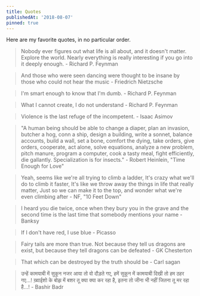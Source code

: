 ```yaml
---
title: Quotes
publishedAt: '2018-08-07'
pinned: true
---
```


Here are my favorite quotes, in no particular order.

> Nobody ever figures out what life is all about, and it doesn't matter. Explore the world. Nearly everything is really interesting if you go into it deeply enough. - Richard P. Feynman

> And those who were seen dancing were thought to be insane by those who could not hear the music - Friedrich Nietzsche

> I'm smart enough to know that I'm dumb. - Richard P. Feynman

> What I cannot create, I do not understand - Richard P. Feynman

> Violence is the last refuge of the incompetent. - Isaac Asimov

> "A human being should be able to change a diaper, plan an invasion, butcher a hog, conn a ship, design a building, write a sonnet, balance accounts, build a wall, set a bone, comfort the dying, take orders, give orders, cooperate, act alone, solve equations, analyze a new problem, pitch manure, program a computer, cook a tasty meal, fight efficiently, die gallantly. Specialization is for insects." - Robert Heinlein, "Time Enough for Love"

> Yeah, seems like we're all trying to climb a ladder, It's crazy what we'll do to climb it faster, It's like we throw away the things in life that really matter, Just so we can make it to the top, and wonder what we're even climbing after - NF, "10 Feet Down"

> I heard you die twice, once when they bury you in the grave and the second time is the last time that somebody mentions your name - Banksy

> If I don't have red, I use blue - Picasso

> Fairy tails are more than true. Not because they tell us dragons are exist, but because they tell dragons can be defeated - GK Chesterton

> That which can be destroyed by the truth should be - Carl sagan

> उन्हें कामयाबी में सुकून नजर आया
तो वो दौड़ते गए,
हमें सुकून में कामयाबी दिखी
तो हम ठहर गए...!
ख़्वाईशो के बोझ में बशर
तू क्या क्या कर रहा है,
इतना तो जीना भी नहीं
जितना तू मर रहा है...! - Bashir Badr
